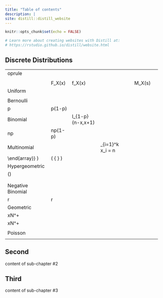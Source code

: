 ```yaml
---
title: "Table of contents"
description: |
site: distill::distill_website
---
```


```r
knitr::opts_chunk$set(echo = FALSE)

# Learn more about creating websites with Distill at:
# https://rstudio.github.io/distill/website.html

```



## Discrete Distributions



<table>
    <tr>
        <td>oprule</td>
        <td></td>
        <td></td>
        <td></td>
        <td></td>
        <td></td>
        <td></td>
    </tr>
    <tr>
        <td></td>
        <td>\text{Notation}\footnotemark</td>
    </tr>
    <tr>
        <td></td>
        <td>F_X(x)</td>
        <td>f_X(x)</td>
        <td>\E{X}</td>
        <td>\V{X}</td>
        <td>M_X(s)</td>
    </tr>
    <tr>
        <td>Uniform</td>
        <td>\unifd</td>
        <td>\punifd</td>
        <td>\dunifd</td>
        <td></td>
    </tr>
    <tr>
        <td>\frac{a+b}{2}</td>
        <td>\frac{(b-a+1)^2-1}{12}</td>
        <td></td>
    </tr>
    <tr>
        <td>Bernoulli</td>
        <td>\bern</td>
        <td>\pbern</td>
        <td>\dbern</td>
        <td></td>
    </tr>
    <tr>
        <td>p</td>
        <td>p(1-p)</td>
        <td></td>
    </tr>
    <tr>
        <td>Binomial</td>
        <td>\bin</td>
        <td>I_{1-p}(n-x,x+1)</td>
        <td>\dbin</td>
        <td></td>
    </tr>
    <tr>
        <td>np</td>
        <td>np(1-p)</td>
        <td></td>
    </tr>
    <tr>
        <td>Multinomial</td>
        <td>\mult</td>
        <td></td>
        <td>\dmult \quad \sum_{i=1}^k x_i = n</td>
        <td></td>
    </tr>
    <tr>
        <td>\end{array}} \right)</td>
        <td>\left( {\begin{array}{*{20}{c}}</td>
    </tr>
    <tr>
        <td>{n{p_1}(1 - {p_1})}</td>
        <td>{ - n{p_1}{p_2}}</td>
    </tr>
    <tr>
        <td>{ - n{p_2}{p_1}}</td>
        <td>\ddots</td>
    </tr>
    <tr>
        <td>\end{array}} \right)</td>
        <td></td>
    </tr>
    <tr>
        <td>Hypergeometric</td>
        <td>\hyper</td>
        <td></td>
    </tr>
    <tr>
        <td>\approx \Phi\left(\displaystyle\frac{x-np}{\sqrt{np(1-p)}}\right)</td>
        <td></td>
    </tr>
    <tr>
        <td>\dhyper</td>
        <td></td>
    </tr>
    <tr>
        <td>\frac{nm}{N}</td>
        <td>\frac{nm(N-n)(N-m)}{N^2(N-1)}</td>
        <td></td>
    </tr>
    <tr>
        <td>Negative Binomial</td>
        <td>\nbin</td>
        <td>\pnbin</td>
        <td>\dnbin</td>
        <td></td>
    </tr>
    <tr>
        <td>r\frac{1-p}{p}</td>
        <td>r\frac{1-p}{p^2}</td>
        <td></td>
    </tr>
    <tr>
        <td>Geometric</td>
        <td>\geo</td>
        <td></td>
    </tr>
    <tr>
        <td>\pgeo \quad x\in\mathbb N^+</td>
        <td></td>
    </tr>
    <tr>
        <td>\dgeo \quad x\in\mathbb N^+</td>
        <td></td>
    </tr>
    <tr>
        <td>\frac{1}{p}</td>
        <td>\frac{1-p}{p^2}</td>
        <td></td>
    </tr>
    <tr>
        <td>Poisson</td>
        <td>\pois</td>
        <td>\ppois</td>
        <td>\dpois</td>
        <td></td>
    </tr>
    <tr>
        <td>\lambda</td>
        <td>\lambda</td>
        <td></td>
    </tr>
</table>


## Second
content of sub-chapter #2

## Third
content of sub-chapter #3